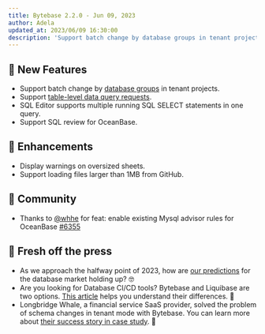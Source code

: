 ```yaml
---
title: Bytebase 2.2.0 - Jun 09, 2023
author: Adela
updated_at: 2023/06/09 16:30:00
description: 'Support batch change by database groups in tenant projects; Support table-level data query requests; SQL Editor supports multiple running SQL SELECT statements in one query; Support SQL review for OceanBase.'
---
```



## 🚀 New Features

- Support batch change by [database groups](/change-database/batch-change/#change-databases-from-database-groups) in tenant projects.
- Support [table-level data query requests](/security/database-permission/request).
- SQL Editor supports multiple running SQL SELECT statements in one query.
- Support SQL review for OceanBase.

## 🎄 Enhancements

- Display warnings on oversized sheets.
- Support loading files larger than 1MB from GitHub.

## 🎠 Community

- Thanks to [@whhe](https://github.com/whhe) for feat: enable existing Mysql advisor rules for OceanBase [#6355](https://github.com/bytebase/bytebase/pull/6355)

## 📰 Fresh off the press

- As we approach the halfway point of 2023, how are [our predictions](https://www.bytebase.com/blog/database-review-2022/) for the database market holding up? 🤓
- Are you looking for Database CI/CD tools? Bytebase and Liquibase are two options. [This article](https://www.bytebase.com/blog/bytebase-vs-liquibase/) helps you understand their differences. 👀
- Longbridge Whale, a financial service SaaS provider, solved the problem of schema changes in tenant mode with Bytebase. You can learn more about [their success story in case study](https://www.bytebase.com/blog/longbridge-case-study/). 🥳

<InstallUpgrade />
